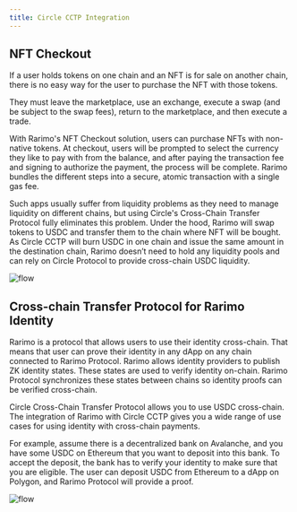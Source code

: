 ```yaml
---
title: Circle CCTP Integration
---
```


<head>
    <meta
        property="og:image"
        content={"https://rarimo.gitlab.io/docs" + require("@site/static/img/nft-checkout-thumbnail.png").default}
    />
    <meta property="og:image:height" content="900" />
    <meta property="og:image:width" content="1600" />
    <meta property="og:locale" content="en_GB" />
    <meta property="og:type" content="website" />
    <meta name="twitter:card" content="summary_large_image" />
    <meta
        name="twitter:image"
        content={"https://rarimo.gitlab.io/docs" + require("@site/static/img/nft-checkout-thumbnail.png").default}
    />
</head>

## NFT Checkout

If a user holds tokens on one chain and an NFT is for sale on another chain, there is no easy way for the user to purchase the NFT with those tokens.

They must leave the marketplace, use an exchange, execute a swap (and be subject to the swap fees), return to the marketplace, and then execute a trade.

With Rarimo's NFT Checkout solution, users can purchase NFTs with non-native tokens. At checkout, users will be prompted to select the currency they like to pay with from the balance, and after paying the transaction fee and signing to authorize the payment, the process will be complete. Rarimo bundles the different steps into a secure, atomic transaction with a single gas fee.

Such apps usually suffer from liquidity problems as they need to manage liquidity on different chains, but using Circle's Cross-Chain Transfer Protocol fully eliminates this problem. Under the hood, Rarimo will swap tokens to USDC and transfer them to the chain where NFT will be bought. As Circle CCTP will burn USDC in one chain and issue the same amount in the destination chain, Rarimo doesn’t need to hold any liquidity pools and can rely on Circle Protocol to provide cross-chain USDC liquidity.

![flow](/img/USDC-NFT-Checkout.png)

## Cross-chain Transfer Protocol for Rarimo Identity

Rarimo is a protocol that allows users to use their identity cross-chain. That means that user can prove their identity in any dApp on any chain connected to Rarimo Protocol. Rarimo allows identity providers to publish ZK identity states. These states are used to verify identity on-chain. Rarimo Protocol synchronizes these states between chains so identity proofs can be verified cross-chain.

Circle Cross-Chain Transfer Protocol allows you to use USDC cross-chain. The integration of Rarimo with Circle CCTP gives you a wide range of use cases for using identity with cross-chain payments.

For example, assume there is a decentralized bank on Avalanche, and you have some USDC on Ethereum that you want to deposit into this bank. To accept the deposit, the bank has to verify your identity to make sure that you are eligible. The user can deposit USDC from Ethereum to a dApp on Polygon, and Rarimo Protocol will provide a proof.

![flow](/img/USDC-ID.png)
